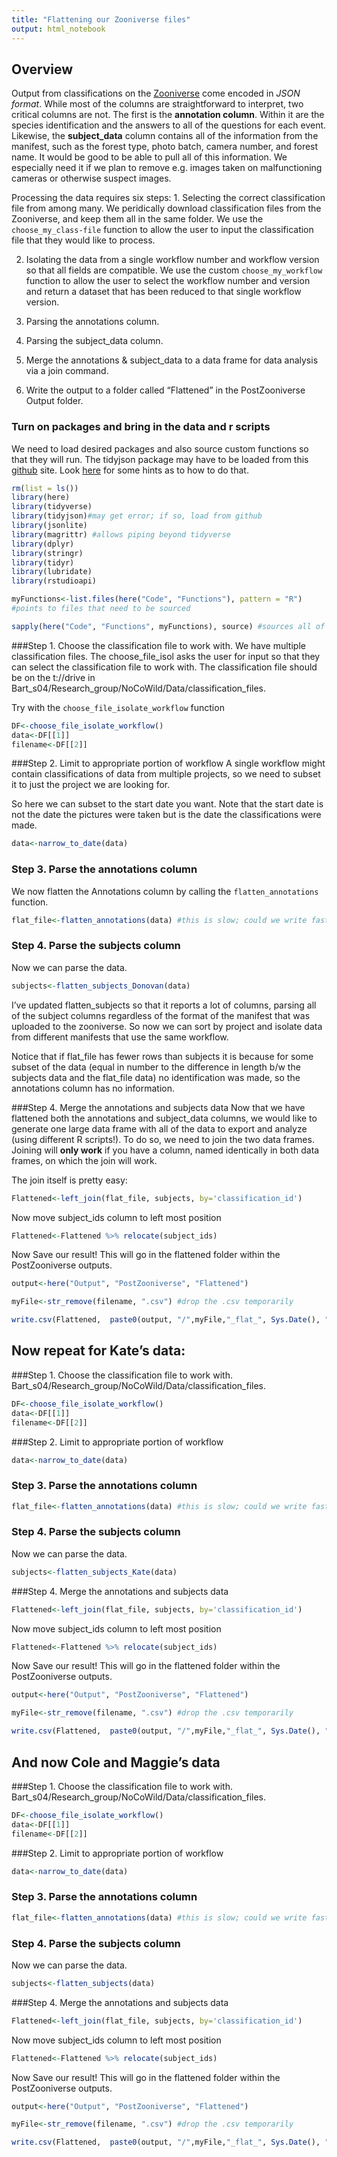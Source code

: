 ```yaml
---
title: "Flattening our Zooniverse files"
output: html_notebook
---
```

## Overview
Output from classifications on the [Zooniverse](https://zooniverse.com) come encoded in *JSON format*.  While most of the columns are straightforward to interpret, two critical columns are not.  The first is the **annotation column**.  Within it are the species identification and the answers to all of the questions for each event. Likewise, the **subject_data** column contains all of the information from the manifest, such as the forest type, photo batch, camera number, and forest name.  It would be good to be able to pull all of this information. We especially need it if we plan to remove e.g. images taken on malfunctioning cameras or otherwise suspect images.
 
Processing the data requires six steps:
1. Selecting the correct classification file from among many. We peridically download classification files from the Zooniverse, and keep them all in the same folder. We use the `choose_my_class-file` function to allow the user to input the classification file that they would like to process.

2. Isolating the data from a single workflow number and workflow version so that all fields are compatible. We use the custom  `choose_my_workflow` function to allow the user to select the workflow number and version and return a dataset that has been reduced to that single workflow version.

3. Parsing the annotations column.

4. Parsing the subject_data column.

5. Merge the annotations & subject_data to a data frame for data analysis via a join command.

6. Write the output to a folder called "Flattened" in the PostZooniverse Output folder.


### Turn on packages and bring in the data and r scripts
We need to load desired packages and also source custom functions  so that they will run. The tidyjson package may have to be loaded from this [github](https://github.com/sailthru/tidyjson) site. Look [here](https://cran.r-project.org/web/packages/githubinstall/vignettes/githubinstall.html) for some hints as to how to do that.

```r
rm(list = ls())
library(here)
library(tidyverse)
library(tidyjson)#may get error; if so, load from github
library(jsonlite)
library(magrittr) #allows piping beyond tidyverse
library(dplyr)
library(stringr)
library(tidyr)
library(lubridate)
library(rstudioapi)

myFunctions<-list.files(here("Code", "Functions"), pattern = "R") 
#points to files that need to be sourced

sapply(here("Code", "Functions", myFunctions), source) #sources all of the functions in the Functions folder.
```

###Step 1. Choose the classification file to work with.
We have multiple classification files. The choose_file_isol asks the user for input so that they can select the classification file to work with. The classification file should be on the t://drive in Bart_s04/Research_group/NoCoWild/Data/classification_files.

Try with the `choose_file_isolate_workflow` function

```r
DF<-choose_file_isolate_workflow()
data<-DF[[1]]
filename<-DF[[2]]
```

###Step 2. Limit to appropriate portion of workflow
A single workflow might contain classifications of data from multiple projects, so we need to subset it to just the project we are looking for. 

So here we can subset to the start date you want. Note that the start date is not the date the pictures were taken but is the date the classifications were made.
```r
data<-narrow_to_date(data)
```


### Step 3. Parse the annotations column
We now flatten the Annotations column by calling the  `flatten_annotations` function. 

```r
flat_file<-flatten_annotations(data) #this is slow; could we write faster code?  A problem for another day.
```

### Step 4. Parse the subjects column

Now we can parse the data.

```r
subjects<-flatten_subjects_Donovan(data)
```

I've updated flatten_subjects so that it reports a lot of columns, parsing all of the subject columns regardless of the format of the manifest that was uploaded to the zooniverse. So now we can sort by project and isolate data from different manifests that use the same workflow. 


Notice that if flat_file has fewer rows than subjects it is because for some subset of the data (equal in number to the difference in length b/w the subjects data and the flat_file data) no identification was made, so the annotations column has no information.

###Step 4. Merge the annotations and subjects data
Now that we have flattened both the annotations and subject_data columns, we would like to generate one large data frame with all of the data to export and analyze (using different R scripts!).  To do so, we need to join the two data frames.  Joining will **only work** if you have a column, named identically in both data frames, on which the join will work.

The join itself is pretty easy:
```r
Flattened<-left_join(flat_file, subjects, by='classification_id')
```
Now move subject_ids column to left most position
```r
Flattened<-Flattened %>% relocate(subject_ids)
```

Now Save our result! This will go in the flattened folder within the PostZooniverse outputs.
```r
output<-here("Output", "PostZooniverse", "Flattened")

myFile<-str_remove(filename, ".csv") #drop the .csv temporarily

write.csv(Flattened,  paste0(output, "/",myFile,"_flat_", Sys.Date(), "_wf1_donovan.csv"))

```
## Now repeat for Kate's data:

###Step 1. Choose the classification file to work with.
 Bart_s04/Research_group/NoCoWild/Data/classification_files.

```r
DF<-choose_file_isolate_workflow()
data<-DF[[1]]
filename<-DF[[2]]
```

###Step 2. Limit to appropriate portion of workflow

```r
data<-narrow_to_date(data)
```


### Step 3. Parse the annotations column


```r
flat_file<-flatten_annotations(data) #this is slow; could we write faster code?  A problem for another day.
```

### Step 4. Parse the subjects column

Now we can parse the data.

```r
subjects<-flatten_subjects_Kate(data)
```

###Step 4. Merge the annotations and subjects data

```r
Flattened<-left_join(flat_file, subjects, by='classification_id')
```
Now move subject_ids column to left most position
```r
Flattened<-Flattened %>% relocate(subject_ids)
```

Now Save our result! This will go in the flattened folder within the PostZooniverse outputs.
```r
output<-here("Output", "PostZooniverse", "Flattened")

myFile<-str_remove(filename, ".csv") #drop the .csv temporarily

write.csv(Flattened,  paste0(output, "/",myFile,"_flat_", Sys.Date(), "_wf1.1_kate.csv"))

```
## And now Cole and Maggie's data
###Step 1. Choose the classification file to work with.
 Bart_s04/Research_group/NoCoWild/Data/classification_files.

```r
DF<-choose_file_isolate_workflow()
data<-DF[[1]]
filename<-DF[[2]]
```

###Step 2. Limit to appropriate portion of workflow

```r
data<-narrow_to_date(data)
```


### Step 3. Parse the annotations column


```r
flat_file<-flatten_annotations(data) #this is slow; could we write faster code?  A problem for another day.
```

### Step 4. Parse the subjects column

Now we can parse the data.

```r
subjects<-flatten_subjects(data)
```

###Step 4. Merge the annotations and subjects data

```r
Flattened<-left_join(flat_file, subjects, by='classification_id')
```
Now move subject_ids column to left most position
```r
Flattened<-Flattened %>% relocate(subject_ids)
```

Now Save our result! This will go in the flattened folder within the PostZooniverse outputs.
```r
output<-here("Output", "PostZooniverse", "Flattened")

myFile<-str_remove(filename, ".csv") #drop the .csv temporarily

write.csv(Flattened,  paste0(output, "/",myFile,"_flat_", Sys.Date(), "_sp_id_cole_maggie.csv"))

```


